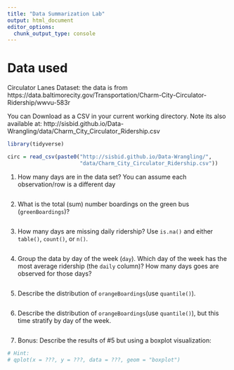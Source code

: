 ```yaml
---
title: "Data Summarization Lab"
output: html_document
editor_options: 
  chunk_output_type: console
---
```


# Data used

Circulator Lanes Dataset: the data is from https://data.baltimorecity.gov/Transportation/Charm-City-Circulator-Ridership/wwvu-583r

You can Download as a CSV in your current working directory.  Note its also available at:  http://sisbid.github.io/Data-Wrangling/data/Charm_City_Circulator_Ridership.csv

```r
library(tidyverse)

circ = read_csv(paste0("http://sisbid.github.io/Data-Wrangling/",
                       "data/Charm_City_Circulator_Ridership.csv"))
```

1. How many days are in the data set?  You can assume each observation/row is a different day

```r

```

2. What is the total (sum) number boardings on the green bus (`greenBoardings`)?

```r

```

3. How many days are missing daily ridership?  Use `is.na()` and either `table()`, `count()`, or `n()`.

```r

```

4. Group the data by day of the week (`day`). Which day of the week has the most average ridership (the `daily` column)?  How many days goes are observed for those days?

```r

```

5. Describe the distribution of `orangeBoardings`(use `quantile()`).

```r


```

6. Describe the distribution of `orangeBoardings`(use `quantile()`), but this time stratify by day of the week.

```r


```

7.  Bonus: Describe the results of #5 but using a boxplot visualization:

```r
# Hint:
# qplot(x = ???, y = ???, data = ???, geom = "boxplot")


```
